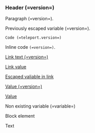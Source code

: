 ### Header (=version=)

Paragraph (=version=).

Previously escaped variable (=version=).

```
Code (=teleport.version=)
```

Inline code `(=version=)`.

[Link text (=version=)](/here-we-are)

[Link value](/here-we-are/(=version=))

[Escaped valiable in link](/here-we-are/\(=version=\))

<a href="">Value (=version=)</a>

<a href="/here/(=version=)">Value</a>

Non existing variable (=variable=)

<p title="Version (=version=)">Block element</p>

<Admonition type="(=version=)">Text</Admonition>
